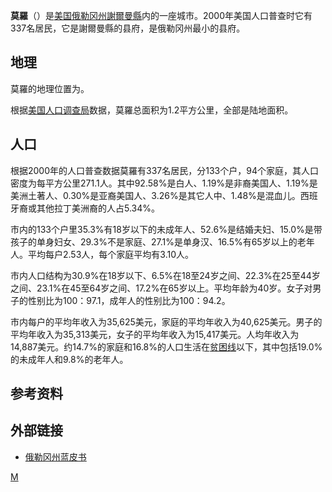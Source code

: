{{Refimprove|time=2019-01-16T15:36:58+00:00}}
{{Infobox Settlement
|official_name            = Moro, Oregon
|settlement_type          = 城市
|nickname                 = 
|motto                    = 
|image_skyline            = Moro Oregon Main Street 20060818.jpg
|imagesize                = 300px
|image_caption            = 莫羅，沿城市的主街美国国道97看
|image_flag               = 
|image_seal               = 
|image_map = Sherman_County_Oregon_Incorporated_and_Unincorporated_areas_Moro_Highlighted.svg
|mapsize                  = 250px
|map_caption              = 在俄勒冈州的位置
|image_map1               = 
|mapsize1                 = 
|map_caption1             = 
|subdivision_type         = 国家
|subdivision_name         = 美国
|subdivision_type1        = 州
|subdivision_name1        = 俄勒冈州
|subdivision_type2        = 县
|subdivision_name2        = 謝爾曼縣
|government_type          = 
|leader_title             = 市长
|leader_name              = {{lang|en|Larry Triebelhorn}}
|established_title        = 建市
|established_date         = 1899年
|area_magnitude           = 
|area_total_sq_mi         = 0.5
|area_total_km2           = 1.2
|area_land_sq_mi          = 0.5
|area_land_km2            = 1.2
|area_water_sq_mi         = 0
|area_water_km2           = 0
|area_urban_sq_mi         = 
|area_urban_km2           = 
|area_metro_sq_mi         = 
|area_metro_km2           = 
|population_as_of         = 2000年
|population_note          = 
|population_total         = 337
|population_metro         = 
|population_urban                 = 
|population_density_km2   = 271.1
|population_density_sq_mi = 696.4
|timezone                 = [[太平洋时区|太平洋时区]]
|utc_offset               = -8
|timezone_DST             = 太平洋夏令时
|utc_offset_DST           = -7
|latd = 45 |latm = 29 |lats = 6 |latNS = N
|longd = 120 |longm = 43 |longs = 56 |longEW = W
|elevation_m              = 548.34
|elevation_ft             = 1799
|website                  = 
|postal_code_type         = 美國郵區編號
|postal_code              = 97039
|area_code                = 541
|blank_name               = 聯邦資料處理標準编号
|blank_info               = 41-50000{{GR|2}}
|blank1_name              = 地理名称信息系统编号
|blank1_info              = 1124367{{GR|3}}
|footnotes                = 
}}
'''莫羅'''（{{lang-en|'''Moro'''}}）是[[美国|美国]][[俄勒冈州|俄勒冈州]][[謝爾曼縣_(俄勒岡州)|謝爾曼縣]]内的一座城市。2000年美国人口普查时它有337名居民，它是謝爾曼縣的县府，是俄勒冈州最小的县府。

==地理==
莫羅的地理位置为{{coord|45|29|6|N|120|43|56|W|tpye:city}}。

根据[[美国人口调查局|美国人口调查局]]数据，莫羅总面积为1.2平方公里，全部是陆地面积。

==人口==
根据2000年的人口普查数据莫羅有337名居民，分133个户，94个家庭，其人口密度为每平方公里271.1人。其中92.58%是白人、1.19%是非裔美国人、1.19%是美洲土著人、0.30%是亚裔美国人、3.26%是其它人中、1.48%是混血儿。西班牙裔或其他拉丁美洲裔的人占5.34%。

市内的133个户里35.3%有18岁以下的未成年人、52.6%是结婚夫妇、15.0%是带孩子的单身妇女、29.3%不是家庭、27.1%是单身汉、16.5%有65岁以上的老年人。平均每户2.53人，每个家庭平均有3.10人。

市内人口结构为30.9%在18岁以下、6.5%在18至24岁之间、22.3%在25至44岁之间、23.1%在45至64岁之间、17.2%在65岁以上。平均年龄为40岁。女子对男子的性别比为100：97.1，成年人的性别比为100：94.2。

市内每户的平均年收入为35,625美元，家庭的平均年收入为40,625美元。男子的平均年收入为35,313美元，女子的平均年收入为15,417美元。人均年收入为14,887美元。约14.7%的家庭和16.8%的人口生活在[[贫困线|贫困线]]以下，其中包括19.0%的未成年人和9.8%的老年人。

==参考资料==
<references />

==外部链接==
*[http://bluebook.state.or.us/local/cities/lr/moro.htm 俄勒冈州蓝皮书] {{Wayback|url=http://bluebook.state.or.us/local/cities/lr/moro.htm |date=20060923031023 }}

[[Category:俄勒冈州城市|M]]